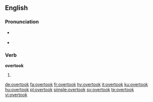 ==English==

===Pronunciation===
* {{a|US}} {{IPA|/oʊ.vɚ.tʊk/}}
* {{audio|En-us-overtook.ogg|Audio (US)|lang=en}}

===Verb===
'''overtook'''

# {{en-simple past of|overtake}}

[[de:overtook]]
[[fa:overtook]]
[[fr:overtook]]
[[hy:overtook]]
[[it:overtook]]
[[ku:overtook]]
[[hu:overtook]]
[[pl:overtook]]
[[simple:overtook]]
[[sv:overtook]]
[[te:overtook]]
[[vi:overtook]]